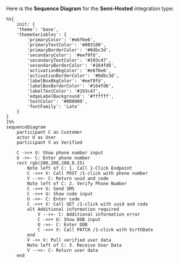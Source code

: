 Here is the **Sequence Diagram** for the **Semi-Hosted** integration type:

```mermaid
%%{
    init: {
    'theme': 'base',
    'themeVariables': {
        'primaryColor': '#e6f6e6',
        'primaryTextColor': '#003100',
        'primaryBorderColor': '#0dbc3d',
        'secondaryColor': '#eef9fd',
        'secondaryTextColor': '#193c47',
        'secondaryBorderColor': '#164fd6',
        'activationBkgColor': '#e6f6e6',
        'activationBorderColor': '#0dbc3d',
        'labelBoxBkgColor': '#eef9fd',
        'labelBoxBorderColor': '#164fd6',
        'labelTextColor': '#193c47',
        'edgeLabelBackground': '#ffffff',
        'textColor': '#000000',
        'fontFamily': 'Lato'
    }
}
}%%
sequenceDiagram
    participant C as Customer
    actor U as User
    participant V as Verified

    C ->>+ U: Show phone number input
    U ->>- C: Enter phone number
    rect rgb(200,200,200,0.25)
        Note left of C: 1. Call 1-Click Endpoint
        C ->>+ V: Call POST /1-click with phone number
        V -->>- C: Return uuid and code
        Note left of C: 2. Verify Phone Number
        C ->>+ U: Send SMS
        C ->>+ U: Show code input
        U ->>- C: Enter code
        C ->>+ V: Call GET /1-click with uuid and code
        alt Additional information required
            V -->>- C: Additional information error
            C ->>+ U: Show DOB input
            U ->>- C: Enter DOB
            C ->>+ V: Call PATCH /1-click with birthDate
        end
        V ->> V: Pull verified user data
        Note left of C: 3. Receive User Data
        V -->>- C: Return user data
    end
```
